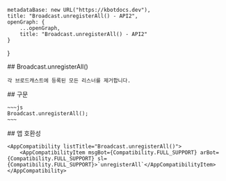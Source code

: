 
    metadataBase: new URL("https://kbotdocs.dev"),
    title: "Broadcast.unregisterAll() - API2",
    openGraph: {
        ...openGraph,
        title: "Broadcast.unregisterAll() - API2"
    }
}

<Section>
    ## Broadcast.unregisterAll()

    각 브로드캐스트에 등록된 모든 리스너를 제거합니다.
</Section>
<Section>
    ## 구문

    ~~~js
    Broadcast.unregisterAll();
    ~~~
</Section>
<Section>
    ## 앱 호환성

    <AppCompatibility listTitle="Broadcast.unregisterAll()">
        <AppCompatibilityItem msgBot={Compatibility.FULL_SUPPORT} arBot={Compatibility.FULL_SUPPORT} sl={Compatibility.FULL_SUPPORT}>`unregisterAll`</AppCompatibilityItem>
    </AppCompatibility>
</Section>